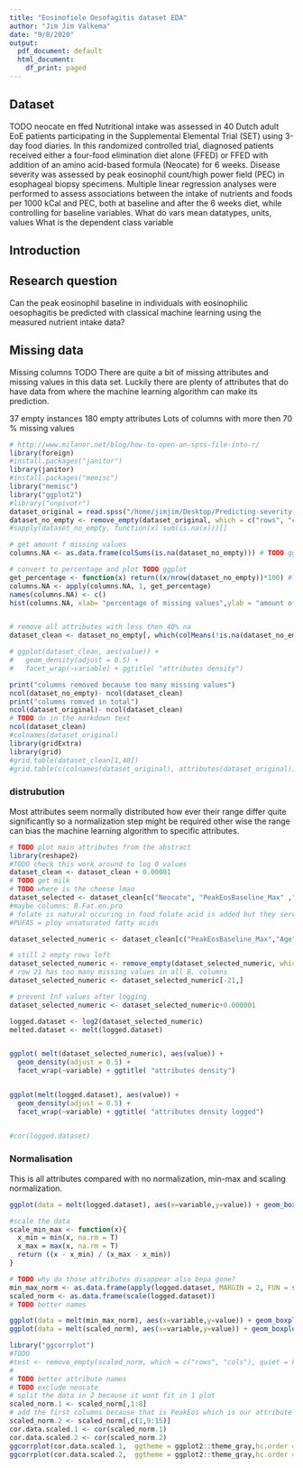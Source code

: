 ```yaml
---
title: "Eosinofiele Oesofagitis dataset EDA"
author: "Jim Jim Valkema"
date: "9/8/2020"
output:
  pdf_document: default
  html_document:
    df_print: paged
---
```


## Dataset
TODO neocate en ffed
Nutritional intake was assessed in 40 Dutch adult EoE patients participating in the Supplemental Elemental Trial (SET) using 3-day food diaries. In this randomized controlled trial, diagnosed patients received either a four-food elimination diet alone (FFED) or FFED with addition of an amino acid-based formula (Neocate) for 6 weeks. Disease severity was assessed by peak eosinophil count/high power field (PEC) in esophageal biopsy specimens. Multiple linear regression analyses were performed to assess associations between the intake of nutrients and foods per 1000 kCal and PEC, both at baseline and after the 6 weeks diet, while controlling for baseline variables.
What do vars mean
datatypes, units, values
What is the dependent class variable

## Introduction

## Research question
Can the peak eosinophil baseline in individuals with eosinophilic oesophagitis be predicted with classical machine learning using the measured nutrient intake data?

## Missing data
Missing columns TODO
There are quite a bit of missing attributes and missing values in this data set. Luckily there are plenty of attributes that do have data from where the machine learning algorithm can make its prediction.

37 empty instances
180 empty attributes 
Lots of columns with more then 70 % missing values
```r
# http://www.milanor.net/blog/how-to-open-an-spss-file-into-r/
library(foreign)
#install.packages("janitor")
library(janitor)
#install.packages("memisc")
library("memisc")
library("ggplot2")
#library("unpivotr")
dataset_original = read.spss("/home/jimjim/Desktop/Predicting-severity-of-Eosinophile-Oesofagitis-with-machine-learning-/data/Datafile compleet 20-03-2020 voor Hanze SET def.sav", to.data.frame=TRUE, use.value.labels=F, reencode=F, use.missings	=F)
dataset_no_empty <- remove_empty(dataset_original, which = c("rows", "cols"), quiet = FALSE)
#sapply(dataset_no_empty, function(x) sum(is.na(x)))[]

# get amount f missing values
columns.NA <- as.data.frame(colSums(is.na(dataset_no_empty))) # TODO gg plot

# convert to percentage and plot TODO ggplot
get_percentage <- function(x) return((x/nrow(dataset_no_empty))*100) #TODO fix percentages too high
columns.NA <- apply(columns.NA, 1, get_percentage)
names(columns.NA) <- c()
hist(columns.NA, xlab= "percentage of missing values",ylab = "amount of attributes",  main = "Amount of attributes with missing values", breaks = 40)


# remove all attributes with less then 40% na
dataset_clean <- dataset_no_empty[, which(colMeans(!is.na(dataset_no_empty)) > 0.4)]

# ggplot(dataset_clean, aes(value)) +
#   geom_density(adjust = 0.5) +
#   facet_wrap(~variable) + ggtitle( "attributes density")
```
```r
print("columns removed because too many missing values")
ncol(dataset_no_empty)- ncol(dataset_clean)
print("columns romved in total")
ncol(dataset_original)- ncol(dataset_clean)
# TODO do in the markdown text
ncol(dataset_clean)
#colnames(dataset_original)
library(gridExtra)
library(grid)
#grid.table(dataset_clean[1,40])
#grid.table(c(colnames(dataset_original), attributes(dataset_original)))
```

### distrubution
Most attributes seem normally distributed how ever their range differ quite significantly so a normalization step might be required other wise the range can bias the machine learning algorithm to specific attributes.
```r
# TODO plot main attributes from the abstract
library(reshape2)
#TODO check this work around to log 0 values
dataset_clean <- dataset_clean + 0.00001
# TODO get milk
# TODO where is the cheese lmao
dataset_selected <- dataset_clean[c("Neocate", "PeakEosBaseline_Max" ,"Gender","Age","Agegroup","Histological_Response","B.Fat.gr", "B.Sat.fat.gr", "B.PUFAS.gr","B.Protein.gr","B.Phosphorus","B.Zinc","B.vitB12", "B.Folate", "B.Calcium","B.Carbohydrates.gr","B.Linoleicacid.gr")]
#maybe columns: B.Fat.en.pro
# folate is natural occuring in food folate acid is added but they serve the same purpose 
#PUFAS = ploy unsaturated fatty acids

dataset_selected_numeric <- dataset_clean[c("PeakEosBaseline_Max","Age","Agegroup","Histological_Response","B.Fat.gr", "B.Sat.fat.gr", "B.PUFAS.gr","B.Protein.gr","B.Phosphorus","B.Zinc","B.vitB12", "B.Folate", "B.Calcium","B.Carbohydrates.gr","B.Linoleicacid.gr")]

# still 2 empty rows left
dataset_selected_numeric <- remove_empty(dataset_selected_numeric, which = c("rows", "cols"), quiet = FALSE)
# row 21 has too many missing values in all B. columns
dataset_selected_numeric <- dataset_selected_numeric[-21,]

# prevent Inf values after logging
dataset_selected_numeric <- dataset_selected_numeric+0.000001

logged.dataset <- log2(dataset_selected_numeric)
melted.dataset <- melt(logged.dataset)


ggplot( melt(dataset_selected_numeric), aes(value)) +
  geom_density(adjust = 0.5) +
  facet_wrap(~variable) + ggtitle( "attributes density")


ggplot(melt(logged.dataset), aes(value)) +
  geom_density(adjust = 0.5) +
  facet_wrap(~variable) + ggtitle( "attributes density logged")


#cor(logged.dataset)
```
### Normalisation
This is all attributes compared with no normalization, min-max and scaling normalization. 

```r
ggplot(data = melt(logged.dataset), aes(x=variable,y=value)) + geom_boxplot(outlier.colour="black", outlier.shape=16,outlier.size=2, notch=F) + ggtitle("all atributes not scaled")

#scale the data
scale_min_max <- function(x){
  x_min = min(x, na.rm = T)
  x_max = max(x, na.rm = T)
  return ((x - x_min) / (x_max - x_min))
}

# TODO why do those attributes disappear also bepa gone?
min_max_norm <- as.data.frame(apply(logged.dataset, MARGIN = 2, FUN = scale_min_max))
scaled_norm <- as.data.frame(scale(logged.dataset))
# TODO better names

ggplot(data = melt(min_max_norm), aes(x=variable,y=value)) + geom_boxplot(outlier.colour="black", outlier.shape=16,outlier.size=2, notch=F) + ggtitle("all atributes min max normalisation")
ggplot(data = melt(scaled_norm), aes(x=variable,y=value)) + geom_boxplot(outlier.colour="black", outlier.shape=16,outlier.size=2, notch=F) + ggtitle("all atributes scaling normalisation")

```

```r
library("ggcorrplot")
#TODO
#test <- remove_empty(scaled_norm, which = c("rows", "cols"), quiet = FALSE)
#
# TODO better attribute names
# TODO exclude neocate
# split the data in 2 because it wont fit in 1 plot
scaled_norm.1 <- scaled_norm[,1:8]
# add the first columns because that is PeakEos which is our attribute we want to predict
scaled_norm.2 <- scaled_norm[,c(1,9:15)]
cor.data.scaled.1 <- cor(scaled_norm.1)
cor.data.scaled.2 <- cor(scaled_norm.2)
ggcorrplot(cor.data.scaled.1,  ggtheme = ggplot2::theme_gray,hc.order = T,lab = T, digits=1) + ggtitle( "correlation matrix of the bones lenght and width")
ggcorrplot(cor.data.scaled.2,  ggtheme = ggplot2::theme_gray,hc.order = T,lab = T, digits=1) + ggtitle( "correlation matrix of the bones lenght and width")
```